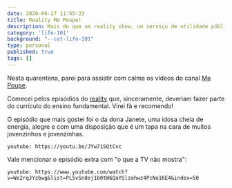 ```yaml
---
date: 2020-06-27 11:55:23
title: Reality Me Poupe! 
description: Mais do que um reality show, um serviço de utilidade pública 
category: 'life-101'
background: "--cat-life-101"
type: personal
published: true
tags: []
---
```


Nesta quarentena, parei para assistir com calma os vídeos do canal [Me Poupe](https://www.youtube.com/channel/UC8mDF5mWNGE-Kpfcvnn0bUg).

Comecei pelos episódios do [reality](https://www.youtube.com/watch?v=vwgx3pAxpH4&list=PL5vSn8ej1b0tW6QaYSlzahwz4PcNo1KE4&index=46) que, sinceramente, deveriam fazer parte do currículo do ensino fundamental. Virei fã e recomendo! 

O episódio que mais gostei foi o da dona Janete, uma idosa cheia de energia, alegre e com uma disposição que é um tapa na cara de muitos jovenzinhos e jovenzinhas. 

`youtube: https://youtu.be/JYw71SQtCvc`

Vale mencionar o episódio extra com "o que a TV não mostra":

`youtube: https://www.youtube.com/watch?v=We2rqJYzbwg&list=PL5vSn8ej1b0tW6QaYSlzahwz4PcNo1KE4&index=50`